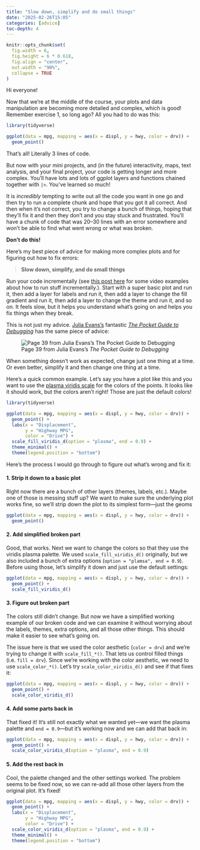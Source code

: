 ```yaml
---
title: "Slow down, simplify and do small things"
date: "2025-02-26T15:05"
categories: [advice]
toc-depth: 4
---
```


```r
knitr::opts_chunk$set(
  fig.width = 6, 
  fig.height = 6 * 0.618, 
  fig.align = "center", 
  out.width = "90%",
  collapse = TRUE
)
```

Hi everyone!

Now that we're at the middle of the course, your plots and data manipulation are becoming more detailed and complex, which is good! Remember exercise 1, so long ago? All you had to do was this:

```r
library(tidyverse)

ggplot(data = mpg, mapping = aes(x = displ, y = hwy, color = drv)) +
  geom_point()
```

That's all! Literally 3 lines of code.

But now with your mini projects, and (in the future) interactivity, maps, text analysis, and your final project, your code is getting longer and more complex. You'll have lots and lots of ggplot layers and functions chained together with `|>`. You've learned so much!

It is *incredibly* tempting to write out all the code you want in one go and then try to run a complete chunk and hope that you got it all correct. And then when it's not correct, you try to change a bunch of things, hoping that they'll fix it and then they don't and you stay stuck and frustrated. You'll have a chunk of code that was 20–30 lines with an error somewhere and won't be able to find what went wrong or what was broken.

**Don't do this!**

Here's my best piece of advice for making more complex plots and for figuring out how to fix errors:

> **Slow down, simplify, and do small things**

Run your code incrementally (see [this post here](/news/2025-02-26_messy-broken-code-tips.qmd) for some video examples about how to run stuff incrementally.). Start with a super basic plot and run it, then add a layer for labels and run it, then add a layer to change the fill gradient and run it, then add a layer to change the theme and run it, and so on. It feels slow, but it helps you understand what's going on and helps you fix things when they break.

This is not just my advice. [Julia Evans's](https://jvns.ca/) fantastic [*The Pocket Guide to Debugging*](https://wizardzines.com/zines/debugging-guide/) has the same piece of advice:

![Page 39 from Julia Evans's *The Pocket Guide to Debugging*](img/pocket-debugging.png)

When something doesn't work as expected, change just one thing at a time. Or even better, simplify it and then change one thing at a time.

Here's a quick common example. Let's say you have a plot like this and you want to use the [plasma viridis scale](https://cran.r-project.org/web/packages/viridis/vignettes/intro-to-viridis.html#the-color-scales) for the colors of the points. It looks like it should work, but the colors aren't right! Those are just the default colors!

```r
library(tidyverse)

ggplot(data = mpg, mapping = aes(x = displ, y = hwy, color = drv)) +
  geom_point() +
  labs(x = "Displacement",
       y = "Highway MPG",
       color = "Drive") +
  scale_fill_viridis_d(option = "plasma", end = 0.9) +
  theme_minimal() +
  theme(legend.position = "bottom")
```

Here's the process I would go through to figure out what's wrong and fix it:

::: {.panel-tabset .nav-pills}
#### 1. Strip it down to a basic plot

Right now there are a bunch of other layers (themes, labels, etc.). Maybe one of those is messing stuff up? We want to make sure the underlying plot works fine, so we'll strip down the plot to its simplest form—just the geoms

```r
ggplot(data = mpg, mapping = aes(x = displ, y = hwy, color = drv)) +
  geom_point()
```

#### 2. Add simplified broken part

Good, that works. Next we want to change the colors so that they use the viridis plasma palette. We used `scale_fill_viridis_d()` originally, but we also included a bunch of extra options (`option = "plamsa", end = 0.9`). Before using those, let's simplify it down and just use the default settings:

```r
ggplot(data = mpg, mapping = aes(x = displ, y = hwy, color = drv)) +
  geom_point() +
  scale_fill_viridis_d()
```

#### 3. Figure out broken part

The colors still didn't change. But now we have a simplified working example of our broken code and we can examine it without worrying about the labels, themes, extra options, and all those other things. This should make it easier to see what's going on.

The issue here is that we used the color aesthetic (`color = drv`) and we're trying to change it with `scale_fill_*()`. That lets us control filled things (i.e. `fill = drv`). Since we're working with the color aesthetic, we need to use `scale_color_*()`. Let's try `scale_color_viridis_d()` and see if that fixes it:

```r
ggplot(data = mpg, mapping = aes(x = displ, y = hwy, color = drv)) +
  geom_point() +
  scale_color_viridis_d()
```

#### 4. Add some parts back in

That fixed it! It's still not exactly what we wanted yet—we want the plasma palette and `end = 0.9`—but it's working now and we can add that back in: 

```r
ggplot(data = mpg, mapping = aes(x = displ, y = hwy, color = drv)) +
  geom_point() +
  scale_color_viridis_d(option = "plasma", end = 0.9)
```

#### 5. Add the rest back in

Cool, the palette changed and the other settings worked. The problem seems to be fixed now, so we can re-add all those other layers from the original plot. It's fixed!

```r
ggplot(data = mpg, mapping = aes(x = displ, y = hwy, color = drv)) +
  geom_point() +
  labs(x = "Displacement",
       y = "Highway MPG",
       color = "Drive") +
  scale_color_viridis_d(option = "plasma", end = 0.9) +
  theme_minimal() +
  theme(legend.position = "bottom")
```

:::
